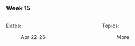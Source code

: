 ### Week 15

::: columns
::: {.column width="50%"}

Dates:

:   Apr 22-26
:::

::: {.column width="50%"}

Topics:

:   More
:::
:::
